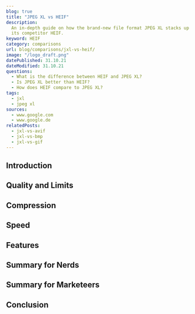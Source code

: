 ```yaml
---
blog: true
title: "JPEG XL vs HEIF"
description:
  An in-depth guide on how the brand-new file format JPEG XL stacks up against
  its competitor HEIF.
keyword: HEIF
category: comparisons
url: blog/comparisons/jxl-vs-heif/
image: "/logo_draft.png"
datePublished: 31.10.21
dateModified: 31.10.21
questions:
  - What is the difference between HEIF and JPEG XL?
  - Is JPEG XL better than HEIF?
  - How does HEIF compare to JPEG XL?
tags:
  - jxl
  - jpeg xl
sources:
  - www.google.com
  - www.google.de
relatedPosts:
  - jxl-vs-avif
  - jxl-vs-bmp
  - jxl-vs-gif
---
```


## Introduction

## Quality and Limits

## Compression

## Speed

## Features

## Summary for Nerds

## Summary for Marketeers

## Conclusion
